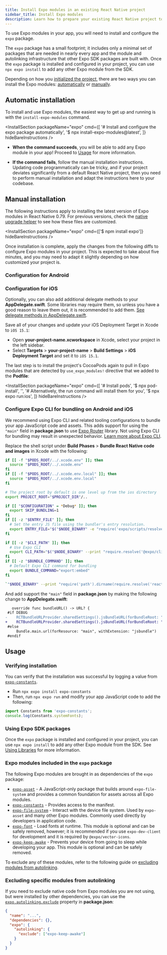 ```yaml
---
title: Install Expo modules in an existing React Native project
sidebar_title: Install Expo modules
description: Learn how to prepare your existing React Native project to install and use any Expo module.
---
```



To use Expo modules in your app, you will need to install and configure the `expo` package.

The `expo` package has a small footprint; it includes only a minimal set of packages that are needed in nearly every app and the module and autolinking infrastructure that other Expo SDK packages are built with. Once the `expo` package is installed and configured in your project, you can use `npx expo install` to add any other Expo module from the SDK.

Depending on how you [initialized the project](/bare/overview/), there are two ways you can install the Expo modules: [automatically](#automatic-installation) or [manually](#manual-installation).

## Automatic installation

To install and use Expo modules, the easiest way to get up and running is with the `install-expo-modules` command.

<InstallSection
  packageName="expo"
  cmd={[
    '# Install and configure the expo package automatically',
    '$ npx install-expo-modules@latest',
  ]}
  hideBareInstructions
/>

- <YesIcon small /> **When the command succeeds**, you will be able to add any Expo module in your
  app! Proceed to [Usage](#usage) for more information.

- <NoIcon small /> **If the command fails**, follow the manual installation instructions. Updating
  code programmatically can be tricky, and if your project deviates significantly from a default
  React Native project, then you need to perform manual installation and adapt the instructions here
  to your codebase.

## Manual installation

The following instructions apply to installing the latest version of Expo modules in React Native 0.79. For previous versions, check the [native upgrade helper](/bare/upgrade) to see how these files are customized.

<InstallSection packageName="expo" cmd={['$ npm install expo']} hideBareInstructions />

Once installation is complete, apply the changes from the following diffs to configure Expo modules in your project. This is expected to take about five minutes, and you may need to adapt it slightly depending on how customized your project is.

### Configuration for Android

<DiffBlock source="/static/diffs/expo-android.diff" />

### Configuration for iOS

<DiffBlock source="/static/diffs/expo-ios.diff" />

Optionally, you can also add additional delegate methods to your **AppDelegate.swift**. Some libraries may require them, so unless you have a good reason to leave them out, it is recommended to add them. [See delegate methods in AppDelegate.swift](https://github.com/expo/expo/blob/sdk-53/templates/expo-template-bare-minimum/ios/HelloWorld/AppDelegate.swift#L24-L42).

Save all of your changes and update your iOS Deployment Target in Xcode to `iOS 15.1`:

- Open **your-project-name.xcworkspace** in Xcode, select your project in the left sidebar.
- Select **Targets** > **your-project-name** > **Build Settings** > **iOS Deployment Target** and set it to `iOS 15.1`.

The last step is to install the project's CocoaPods again to pull in Expo modules that are detected by `use_expo_modules!` directive that we added to the **Podfile**:

<InstallSection
  packageName="expo"
  cmd={[
    '# Install pods',
    '$ npx pod-install',
    '',
    '# Alternatively, the run command will install them for you',
    '$ npx expo run:ios',
  ]}
  hideBareInstructions
/>

### Configure Expo CLI for bundling on Android and iOS

We recommend using Expo CLI and related tooling configurations to bundle your app JavaScript code and assets. This adds support for using the `"main"` field in **package.json** to use [Expo Router](/router/introduction/) library. Not using Expo CLI for bundling may result in unexpected behavior. [Learn more about Expo CLI](/bare/using-expo-cli/).

<Collapsible summary="Use babel-preset-expo in your babel.config.js">
  <DiffBlock source="/static/diffs/babel-config.diff" />
</Collapsible>

<Collapsible summary="Extend expo/metro-config in your metro.config.js">
  <DiffBlock source="/static/diffs/metro-config.diff" />
</Collapsible>

<Collapsible summary="Configure Android project to bundle with Expo CLI">
  <DiffBlock source="/static/diffs/expo-cli-android.diff" />
</Collapsible>

<Collapsible summary="Configure iOS project to bundle with Expo CLI">

Replace the shell script under **Build Phases** > **Bundle React Native code and images** in Xcode with the following:

```sh /bin/sh
if [[ -f "$PODS_ROOT/../.xcode.env" ]]; then
  source "$PODS_ROOT/../.xcode.env"
fi
if [[ -f "$PODS_ROOT/../.xcode.env.local" ]]; then
  source "$PODS_ROOT/../.xcode.env.local"
fi

# The project root by default is one level up from the ios directory
export PROJECT_ROOT="$PROJECT_DIR"/..

if [[ "$CONFIGURATION" = *Debug* ]]; then
  export SKIP_BUNDLING=1
fi
if [[ -z "$ENTRY_FILE" ]]; then
  # Set the entry JS file using the bundler's entry resolution.
  export ENTRY_FILE="$("$NODE_BINARY" -e "require('expo/scripts/resolveAppEntry')" "$PROJECT_ROOT" ios relative | tail -n 1)"
fi

if [[ -z "$CLI_PATH" ]]; then
  # Use Expo CLI
  export CLI_PATH="$("$NODE_BINARY" --print "require.resolve('@expo/cli')")"
fi
if [[ -z "$BUNDLE_COMMAND" ]]; then
  # Default Expo CLI command for bundling
  export BUNDLE_COMMAND="export:embed"
fi

`"$NODE_BINARY" --print "require('path').dirname(require.resolve('react-native/package.json')) + '/scripts/react-native-xcode.sh'"`
```

And add support the `"main"` field in **package.json** by making the following change to **AppDelegate.swift**:

```diff AppDelegate.swift
   override func bundleURL() -> URL? {
 #if DEBUG
-    RCTBundleURLProvider.sharedSettings().jsBundleURL(forBundleRoot: "index")
+    RCTBundleURLProvider.sharedSettings().jsBundleURL(forBundleRoot: ".expo/.virtual-metro-entry")
 #else
     Bundle.main.url(forResource: "main", withExtension: "jsbundle")
 #endif
```

</Collapsible>

## Usage

### Verifying installation

You can verify that the installation was successful by logging a value from [`expo-constants`](/versions/latest/sdk/constants).

- Run `npx expo install expo-constants`
- Then, run `npx expo run` and modify your app JavaScript code to add the following:

```js
import Constants from 'expo-constants';
console.log(Constants.systemFonts);
```

### Using Expo SDK packages

Once the `expo` package is installed and configured in your project, you can use `npx expo install` to add any other Expo module from the SDK. See [Using Libraries](/workflow/using-libraries) for more information.

### Expo modules included in the `expo` package

The following Expo modules are brought in as dependencies of the `expo` package:

- [`expo-asset`](/versions/latest/sdk/asset) - A JavaScript-only package that builds around `expo-file-system` and provides a common foundation for assets across all Expo modules.
- [`expo-constants`](/versions/latest/sdk/constants) - Provides access to the manifest.
- [`expo-file-system`](/versions/latest/sdk/filesystem) - Interact with the device file system. Used by `expo-asset` and many other Expo modules. Commonly used directly by developers in application code.
- [`expo-font`](/versions/latest/sdk/font) - Load fonts at runtime. This module is optional and can be safely removed, however; it is recommended if you use `expo-dev-client` for development and it is required by `@expo/vector-icons`.
- [`expo-keep-awake`](/versions/latest/sdk/keep-awake) - Prevents your device from going to sleep while developing your app. This module is optional and can be safely removed.

To exclude any of these modules, refer to the following guide on [excluding modules from autolinking](#excluding-specific-modules-from-autolinking).

### Excluding specific modules from autolinking

If you need to exclude native code from Expo modules you are not using, but were installed by other dependencies, you can use the [`expo.autolinking.exclude`](/modules/autolinking/#exclude) property in **package.json**:

```json package.json
{
  "name": "...",
  "dependencies": {},
  "expo": {
    "autolinking": {
      "exclude": ["expo-keep-awake"]
    }
  }
}
```
